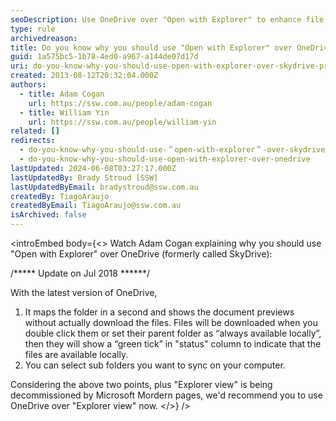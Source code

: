 ```yaml
---
seoDescription: Use OneDrive over "Open with Explorer" to enhance file management and organization with seamless synchronization and subfolder selection.
type: rule
archivedreason:
title: Do you know why you should use "Open with Explorer" over OneDrive?
guid: 1a575bc5-1b78-4ed0-a967-a144de07d17d
uri: do-you-know-why-you-should-use-open-with-explorer-over-skydrive-pro
created: 2013-08-12T20:32:04.000Z
authors:
  - title: Adam Cogan
    url: https://ssw.com.au/people/adam-cogan
  - title: William Yin
    url: https://ssw.com.au/people/william-yin
related: []
redirects:
  - do-you-know-why-you-should-use-＂open-with-explorer＂-over-skydrive-pro
  - do-you-know-why-you-should-use-open-with-explorer-over-onedrive
lastUpdated: 2024-06-08T03:27:17.000Z
lastUpdatedBy: Brady Stroud [SSW]
lastUpdatedByEmail: bradystroud@ssw.com.au
createdBy: TiagoAraujo
createdByEmail: TiagoAraujo@ssw.com.au
isArchived: false
---
```


<introEmbed
  body={<>
Watch Adam Cogan explaining why you should use "Open with Explorer" over OneDrive (formerly called SkyDrive):

<introYoutube url="https://www.youtube.com/embed/Fa5mHT5zu1k" description="" />



/\*\*\*\*\* Update on Jul 2018 \*\*\*\*\*\*/

With the latest version of OneDrive,

1. It maps the folder in a second and shows the document previews without actually download the files. Files will be downloaded when you double click them or set their parent folder as “always available locally”, then they will show a “green tick” in "status" column to indicate that the files are available locally.
2. You can select sub folders you want to sync on your computer.

Considering the above two points, plus "Explorer view" is being decommissioned by Microsoft Mordern pages, we'd recommend you to use OneDrive over "Explorer view" now.
  </>}
/>
